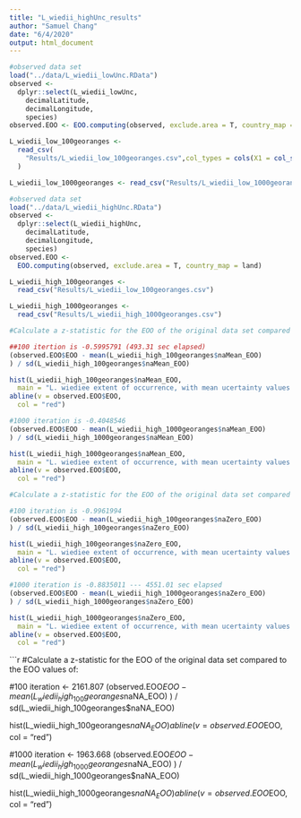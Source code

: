 ```yaml
---
title: "L_wiedii_highUnc_results"
author: "Samuel Chang"
date: "6/4/2020"
output: html_document
---
```

```r
#observed data set
load("../data/L_wiedii_lowUnc.RData")
observed <-
  dplyr::select(L_wiedii_lowUnc,
    decimalLatitude,
    decimalLongitude,
    species)
observed.EOO <- EOO.computing(observed, exclude.area = T, country_map = land)

L_wiedii_low_100georanges <-
  read_csv(
    "Results/L_wiedii_low_100georanges.csv",col_types = cols(X1 = col_skip(), X1_1 = col_skip())
  )

L_wiedii_low_1000georanges <- read_csv("Results/L_wiedii_low_1000georanges.csv")
```

```r
#observed data set
load("../data/L_wiedii_highUnc.RData")
observed <-
  dplyr::select(L_wiedii_highUnc,
    decimalLatitude,
    decimalLongitude,
    species)
observed.EOO <-
  EOO.computing(observed, exclude.area = T, country_map = land)

L_wiedii_high_100georanges <-
  read_csv("Results/L_wiedii_low_100georanges.csv")

L_wiedii_high_1000georanges <-
  read_csv("Results/L_wiedii_high_1000georanges.csv")
```

```r
#Calculate a z-statistic for the EOO of the original data set compared to the EOO values of:

##100 itertion is -0.5995791 (493.31 sec elapsed)
(observed.EOO$EOO - mean(L_wiedii_high_100georanges$naMean_EOO)
) / sd(L_wiedii_high_100georanges$naMean_EOO)

hist(L_wiedii_high_100georanges$naMean_EOO,
  main = "L. wiediee extent of occurrence, with mean ucertainty values for NA cells")
abline(v = observed.EOO$EOO,
  col = "red")

#1000 iteration is -0.4048546
(observed.EOO$EOO - mean(L_wiedii_high_1000georanges$naMean_EOO)
) / sd(L_wiedii_high_1000georanges$naMean_EOO)

hist(L_wiedii_high_1000georanges$naMean_EOO,
  main = "L. wiediee extent of occurrence, with mean ucertainty values for NA cells")
abline(v = observed.EOO$EOO,
  col = "red")
```

```r
#Calculate a z-statistic for the EOO of the original data set compared to the EOO values of:

#100 iteration is -0.9961994
(observed.EOO$EOO - mean(L_wiedii_high_100georanges$naZero_EOO)
) / sd(L_wiedii_high_100georanges$naZero_EOO)

hist(L_wiedii_high_100georanges$naZero_EOO,
  main = "L. wiediee extent of occurrence, with mean ucertainty values for NA cells")
abline(v = observed.EOO$EOO,
  col = "red")

#1000 iteration is -0.8835011 --- 4551.01 sec elapsed
(observed.EOO$EOO - mean(L_wiedii_high_1000georanges$naZero_EOO)
) / sd(L_wiedii_high_1000georanges$naZero_EOO)

hist(L_wiedii_high_1000georanges$naZero_EOO,
  main = "L. wiediee extent of occurrence, with mean ucertainty values for NA cells")
abline(v = observed.EOO$EOO,
  col = "red")
```

```r
#Calculate a z-statistic for the EOO of the original data set compared to the EOO values of:

#100 iteration <- 2161.807
(observed.EOO$EOO - mean(L_wiedii_high_100georanges$naNA_EOO)
) / sd(L_wiedii_high_100georanges$naNA_EOO)

hist(L_wiedii_high_100georanges$naNA_EOO)
abline(v = observed.EOO$EOO,
  col = "red")

#1000 iteration <- 1963.668
(observed.EOO$EOO - mean(L_wiedii_high_1000georanges$naNA_EOO)
) / sd(L_wiedii_high_1000georanges$naNA_EOO)

hist(L_wiedii_high_1000georanges$naNA_EOO)
abline(v = observed.EOO$EOO, col = "red")